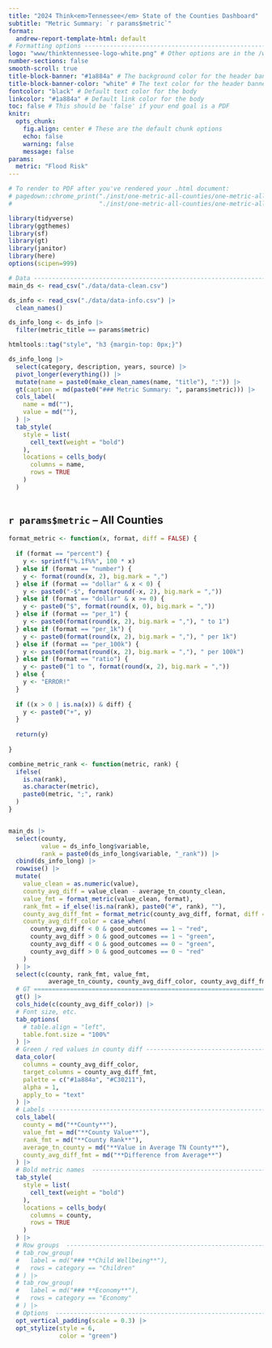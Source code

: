 ```yaml
---
title: "2024 Think<em>Tennessee</em> State of the Counties Dashboard"
subtitle: "Metric Summary: `r params$metric`"
format:
  andrew-report-template-html: default
# Formatting options -----------------------------------------------------------
logo: "www/thinktennessee-logo-white.png" # Other options are in the /www/ directory
number-sections: false
smooth-scroll: true
title-block-banner: "#1a884a" # The background color for the header banner
title-block-banner-color: "white" # The text color for the header banner
fontcolor: "black" # Default text color for the body
linkcolor: "#1a884a" # Default link color for the body
toc: false # This should be 'false' if your end goal is a PDF 
knitr: 
  opts_chunk: 
    fig.align: center # These are the default chunk options
    echo: false
    warning: false
    message: false
params:
  metric: "Flood Risk"
---
```


```r

# To render to PDF after you've rendered your .html document:
# pagedown::chrome_print("./inst/one-metric-all-counties/one-metric-all-counties.html",
#                        "./inst/one-metric-all-counties/one-metric-all-counties.pdf", format = "pdf")

library(tidyverse)
library(ggthemes)
library(sf)
library(gt)
library(janitor)
library(here)
options(scipen=999)

# Data -------------------------------------------------------------------------
main_ds <- read_csv("./data/data-clean.csv")

ds_info <- read_csv("./data/data-info.csv") |>
  clean_names()

ds_info_long <- ds_info |>
  filter(metric_title == params$metric)

```

```r
htmltools::tag("style", "h3 {margin-top: 0px;}")

ds_info_long |>
  select(category, description, years, source) |>
  pivot_longer(everything()) |>
  mutate(name = paste0(make_clean_names(name, "title"), ":")) |>
  gt(caption = md(paste0("### Metric Summary: ", params$metric))) |>
  cols_label(
    name = md(""),
    value = md(""),
  ) |>
  tab_style(
    style = list(
      cell_text(weight = "bold")
    ),
    locations = cells_body(
      columns = name,
      rows = TRUE
    )
  ) 
  
```

## `r params$metric` -- All Counties

```r

format_metric <- function(x, format, diff = FALSE) {
  
  if (format == "percent") {
    y <- sprintf("%.1f%%", 100 * x)
  } else if (format == "number") {
    y <- format(round(x, 2), big.mark = ",")
  } else if (format == "dollar" & x < 0) {
    y <- paste0("-$", format(round(-x, 2), big.mark = ","))
  } else if (format == "dollar" & x >= 0) {
    y <- paste0("$", format(round(x, 0), big.mark = ","))
  } else if (format == "per_1") {
    y <- paste0(format(round(x, 2), big.mark = ","), " to 1")
  } else if (format == "per_1k") {
    y <- paste0(format(round(x, 2), big.mark = ","), " per 1k")
  } else if (format == "per_100k") {
    y <- paste0(format(round(x, 2), big.mark = ","), " per 100k")
  } else if (format == "ratio") {
    y <- paste0("1 to ", format(round(x, 2), big.mark = ","))
  } else {
    y <- "ERROR!"
  }
  
  if ((x > 0 | is.na(x)) & diff) {
    y <- paste0("+", y)
  }
  
  return(y)
  
}

combine_metric_rank <- function(metric, rank) {
  ifelse(
    is.na(rank), 
    as.character(metric), 
    paste0(metric, ";", rank)
  )
}


main_ds |>
  select(county, 
         value = ds_info_long$variable, 
         rank = paste0(ds_info_long$variable, "_rank")) |>
  cbind(ds_info_long) |>
  rowwise() |>
  mutate(
    value_clean = as.numeric(value),
    county_avg_diff = value_clean - average_tn_county_clean,
    value_fmt = format_metric(value_clean, format),
    rank_fmt = if_else(!is.na(rank), paste0("#", rank), ""),
    county_avg_diff_fmt = format_metric(county_avg_diff, format, diff = TRUE),
    county_avg_diff_color = case_when(
      county_avg_diff < 0 & good_outcomes == 1 ~ "red",
      county_avg_diff > 0 & good_outcomes == 1 ~ "green",
      county_avg_diff < 0 & good_outcomes == 0 ~ "green", 
      county_avg_diff > 0 & good_outcomes == 0 ~ "red"
    )
  ) |> 
  select(c(county, rank_fmt, value_fmt, 
           average_tn_county, county_avg_diff_color, county_avg_diff_fmt)) |>
  # GT =========================================================================
  gt() |>
  cols_hide(c(county_avg_diff_color)) |>
  # Font size, etc.
  tab_options(
    # table.align = "left",
    table.font.size = "100%"
  ) |>
  # Green / red values in county diff ------------------------------------------
  data_color(
    columns = county_avg_diff_color,
    target_columns = county_avg_diff_fmt,
    palette = c("#1a884a", "#C30211"),
    alpha = 1,
    apply_to = "text"
  ) |>
  # Labels ---------------------------------------------------------------------
  cols_label(
    county = md("**County**"),
    value_fmt = md("**County Value**"),
    rank_fmt = md("**County Rank**"),
    average_tn_county = md("**Value in Average TN County**"),
    county_avg_diff_fmt = md("**Difference from Average**")
  ) |>
  # Bold metric names  ---------------------------------------------------------
  tab_style(
    style = list(
      cell_text(weight = "bold")
    ),
    locations = cells_body(
      columns = county,
      rows = TRUE
    )
  ) |>
  # Row groups  ----------------------------------------------------------------
  # tab_row_group(
  #   label = md("### **Child Wellbeing**"),
  #   rows = category == "Children"
  # ) |>
  # tab_row_group(
  #   label = md("### **Economy**"),
  #   rows = category == "Economy"
  # ) |>
  # Options  -------------------------------------------------------------------
  opt_vertical_padding(scale = 0.3) |>
  opt_stylize(style = 6,
              color = "green")

    
```
    